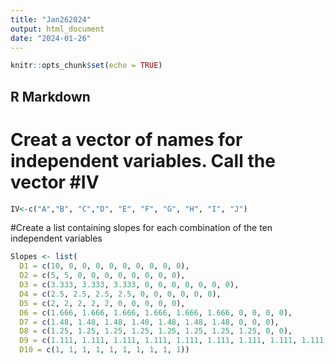 ```yaml
---
title: "Jan262024"
output: html_document
date: "2024-01-26"
---
```


```r
knitr::opts_chunk$set(echo = TRUE)
```

## R Markdown
# Creat a vector of names for independent variables.  Call the vector #IV
```r
IV<-c("A","B", "C","D", "E", "F", "G", "H", "I", "J")
```

#Create a list containing slopes for each combination of the ten independent variables

```r

Slopes <- list(
  D1 = c(10, 0, 0, 0, 0, 0, 0, 0, 0, 0),
  D2 = c(5, 5, 0, 0, 0, 0, 0, 0, 0, 0),
  D3 = c(3.333, 3.333, 3.333, 0, 0, 0, 0, 0, 0, 0),
  D4 = c(2.5, 2.5, 2.5, 2.5, 0, 0, 0, 0, 0, 0),
  D5 = c(2, 2, 2, 2, 2, 0, 0, 0, 0, 0),
  D6 = c(1.666, 1.666, 1.666, 1.666, 1.666, 1.666, 0, 0, 0, 0),
  D7 = c(1.48, 1.48, 1.48, 1.48, 1.48, 1.48, 1.48, 0, 0, 0),
  D8 = c(1.25, 1.25, 1.25, 1.25, 1.25, 1.25, 1.25, 1.25, 0, 0),
  D9 = c(1.111, 1.111, 1.111, 1.111, 1.111, 1.111, 1.111, 1.111, 1.111, 0),
  D10 = c(1, 1, 1, 1, 1, 1, 1, 1, 1, 1))


```

